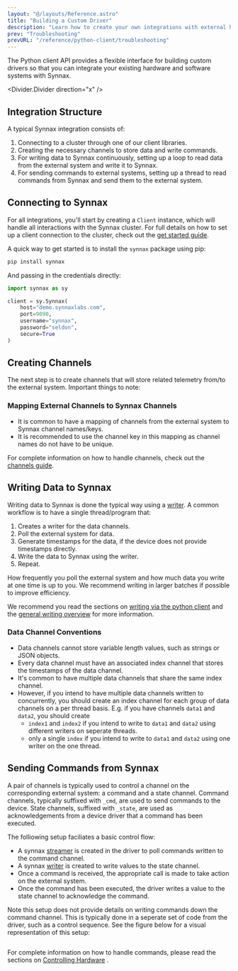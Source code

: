```yaml
---
layout: "@/layouts/Reference.astro"
title: "Building a Custom Driver"
description: "Learn how to create your own integrations with external hardware/systems."
prev: "Troubleshooting"
prevURL: "/reference/python-client/troubleshooting"
---
```


The Python client API provides a flexible interface for building custom drivers so that
you can integrate your existing hardware and software systems with Synnax.

<Divider.Divider direction="x" />

## Integration Structure

A typical Synnax integration consists of:

1. Connecting to a cluster through one of our client libraries.
2. Creating the necessary channels to store data and write commands.
3. For writing data to Synnax continuously, setting up a loop to read data from the
   external system and write it to Synnax.
4. For sending commands to external systems, setting up a thread to read commands
   from Synnax and send them to the external system.

## Connecting to Synnax

For all integrations, you'll start by creating a `Client` instance, which will handle
all interactions with the Synnax cluster. For full details on how to set up a client
connection to the cluster, check out the [get started
guide](/reference/python-client/get-started).

A quick way to get started is to install the `synnax` package using pip:

```bash
pip install synnax
```

And passing in the credentials directly:

```python
import synnax as sy

client = sy.Synnax(
    host="demo.synnaxlabs.com",
    port=9090,
    username="synnax",
    password="seldon",
    secure=True
)
```

## Creating Channels

The next step is to create channels that will store related telemetry from/to the external
system. Important things to note:

### Mapping External Channels to Synnax Channels
- It is common to have a mapping of channels from the external system to Synnax channel
names/keys. 
- It is recommended to use the channel key in this mapping as channel names
do not have to be unique.

For complete information on how to handle channels, check out the [channels
guide](/reference/python-client/channels).


## Writing Data to Synnax

Writing data to Synnax is done the typical way using a
[writer](/reference/python-client/writers). 
A common workflow is to have a single thread/program that:

1. Creates a writer for the data channels.
2. Poll the external system for data.
3. Generate timestamps for the data, if the device does not provide timestamps directly.
4. Write the data to Synnax using the writer.
5. Repeat.

How frequently you poll the external system and how much data you write at one time is
up to you. We recommend writing in larger batches if possible to improve efficiency.

We recommend you read the sections on [writing via the python
client](/reference/python-client/writing)
and the [general writing overview](/reference/concepts/writing) for more information.
### Data Channel Conventions
- Data channels cannot store variable length values, such as strings or JSON objects.
- Every data channel must have an associated index channel that stores the timestamps of
  the data channel. 
- It's common to have multiple data channels that share the same index
  channel. 
- However, if you intend to have multiple data channels written to
  concurrently, you should create an index channel for each group of data channels on a
  per thread basis. E.g. if you have channels `data1` and `data2`, you should create
  - `index1` and `index2` if you intend to write to `data1` and `data2` using different
    writers on seperate threads.
  - only a single `index` if you intend to write to `data1` and `data2` using one writer
    on the one thread.




## Sending Commands from Synnax
A pair of channels is typically used to control a channel on the corresponding external
system: a command and a state channel. Command channels, typically suffixed with `_cmd`, are used to send commands to
the device. State channels, suffixed with `_state`, are used as acknowledgements from a
device driver that a command has been executed.

The folliowing setup faciliates a basic control flow:
- A synnax [streamer](/reference/python-client/streamers) is created in the driver to
  poll commands written to the command channel.
- A synnax [writer](/reference/python-client/writers) is created to write values to the
  state channel.
- Once a command is received, the appropriate call is made to take action on the external
  system.
- Once the command has been executed, the driver writes a value to the state channel to
  acknowledge the command.

Note this setup does not provide details on writing commands down the command channel. This
is typically done in a seperate set of code from the driver, such as a control sequence.
See the figure below for a visual representation of this setup:

<Image client:only="react" id="control/get-started/basic-control" themed={false} />

For complete information on how to handle commands, please read the sections on
[Controlling Hardware](/reference/control/get-started) .

